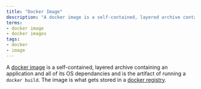 ```yaml
---
title: "Docker Image"
description: "A docker image is a self-contained, layered archive containing an application and all of its OS dependancies and is the artifact of running a `docker build`. The image is what gets stored in a [docker registry](https://docs.docker.com/registry)."
terms:
- docker image
- docker images
tags:
- docker
- image
---
```

A [docker image](https://docs.docker.com/engine/reference/commandline/images/) is a self-contained, layered archive containing an application and all of its OS dependancies and is the artifact of running a `docker build`. The image is what gets stored in a [docker registry](https://docs.docker.com/registry).